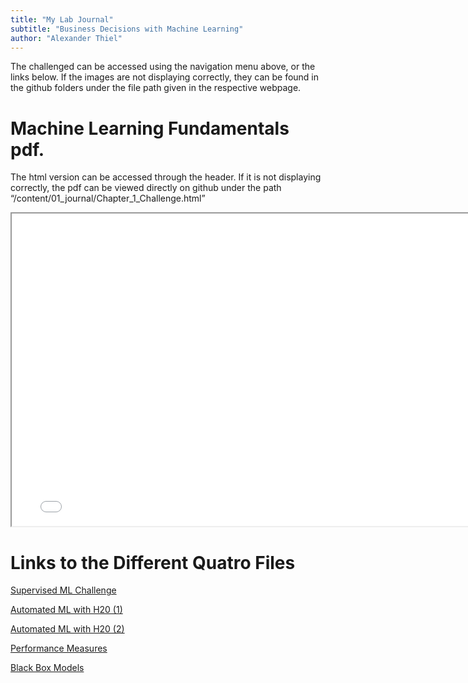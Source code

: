 ```yaml
---
title: "My Lab Journal"
subtitle: "Business Decisions with Machine Learning"
author: "Alexander Thiel"
---
```


The challenged can be accessed using the navigation menu above, or the links below. If the images are not displaying correctly, they can be found in the github folders under the file path given in the respective webpage.


# Machine Learning Fundamentals pdf.


::: callout-note
The html version can be accessed through the header. If it is not displaying correctly, the pdf can be viewed directly on github under the path "/content/01_journal/Chapter_1_Challenge.html"
:::

```{=html}
<iframe width="780" height="500" src="content/01_journal/Chapter_1_Challenge.html" title="Fundamentals Challenge"></iframe>
```


# Links to the Different Quatro Files

  [Supervised ML Challenge](content/01_journal/01_tidyverse.qmd)
  
  [Automated ML with H20 (1)](content/01_journal/03_data_wrangling.qmd)
  
  [Automated ML with H20 (2)](content/01_journal/04_data_visualization.qmd)

  [Performance Measures](content/01_journal/performance_tester.qmd)
  
  [Black Box Models](content/01_journal/blackBox_tester.qmd)
